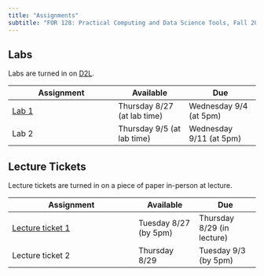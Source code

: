 ```yaml
---
title: "Assignments"
subtitle: "FOR 128: Practical Computing and Data Science Tools, Fall 2024"
---
```


## Labs

Labs are turned in on [D2L](https://d2l.msu.edu).

| Assignment               | Available                   | Due                      |
|-------------------------------|---------------------|---------------------|
| [Lab 1](labs/lab_01.qmd) | Thursday 8/27 (at lab time) | Wednesday 9/4 (at 5pm)  |
| Lab 2                    | Thursday 9/5 (at lab time)  | Wednesday 9/11 (at 5pm) |

## Lecture Tickets

Lecture tickets are turned in on a piece of paper in-person at lecture.

| Assignment                                | Available                                             | Due                        |
|-------------------------------------|------------------|------------------|
| [Lecture ticket 1](tickets/ticket_01.qmd) | Tuesday 8/27 (by 5pm)                                 | Thursday 8/29 (in lecture) |
| Lecture ticket 2                          | Thursday 8/29 | Tuesday 9/3 (by 5pm) | (in lecture) |                            |
